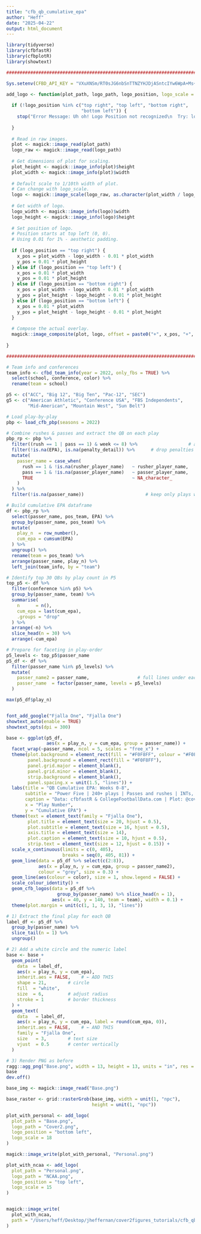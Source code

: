 ```yaml
---
title: "cfb_qb_cumulative_epa"
author: "Heff"
date: "2025-04-22"
output: html_document
---
```


```r
library(tidyverse)
library(cfbfastR)
library(cfbplotR)
library(showtext)

###############################################################################
```

```r
Sys.setenv(CFBD_API_KEY = "VXuXNSm/RT0sJG6nbSnTTNZYHJDjASntcIYw6WpA+Ms+j/lkU7T9/d/i2GIKKVaj")
```

```r
add_logo <- function(plot_path, logo_path, logo_position, logo_scale = 10) {
  
  if (!logo_position %in% c("top right", "top left", "bottom right",
                            "bottom left")) {
    stop("Error Message: Uh oh! Logo Position not recognized\n  Try: logo_positon = 'top left', 'top right', 'bottom left', or 'bottom right'")
    
  }
  
  # Read in raw images.
  plot <- magick::image_read(plot_path)
  logo_raw <- magick::image_read(logo_path)
  
  # Get dimensions of plot for scaling.
  plot_height <- magick::image_info(plot)$height
  plot_width <- magick::image_info(plot)$width
  
  # Default scale to 1/10th width of plot.
  # Can change with logo_scale.
  logo <- magick::image_scale(logo_raw, as.character(plot_width / logo_scale))
  
  # Get width of logo.
  logo_width <- magick::image_info(logo)$width
  logo_height <- magick::image_info(logo)$height
  
  # Set position of logo.
  # Position starts at top left (0, 0).
  # Using 0.01 for 1% - aesthetic padding.
  
  if (logo_position == "top right") {
    x_pos = plot_width - logo_width - 0.01 * plot_width
    y_pos = 0.01 * plot_height
  } else if (logo_position == "top left") {
    x_pos = 0.01 * plot_width
    y_pos = 0.01 * plot_height
  } else if (logo_position == "bottom right") {
    x_pos = plot_width - logo_width - 0.01 * plot_width
    y_pos = plot_height - logo_height - 0.01 * plot_height
  } else if (logo_position == "bottom left") {
    x_pos = 0.01 * plot_width
    y_pos = plot_height - logo_height - 0.01 * plot_height
  }
  
  # Compose the actual overlay.
  magick::image_composite(plot, logo, offset = paste0("+", x_pos, "+", y_pos))
  
}

###############################################################################
```

```r
# Team info and conferences
team_info <- cfbd_team_info(year = 2022, only_fbs = TRUE) %>%
  select(school, conference, color) %>%
  rename(team = school)

p5 <- c("ACC", "Big 12", "Big Ten", "Pac-12", "SEC")
g5 <- c("American Athletic", "Conference USA", "FBS Independents",
        "Mid-American", "Mountain West", "Sun Belt")

# Load play‑by‑play
pbp <- load_cfb_pbp(seasons = 2022)

# Combine rushes & passes and extract the QB on each play
pbp_rp <- pbp %>%
  filter((rush == 1 | pass == 1) & week <= 8) %>%                   # all offensive plays
  filter(!is.na(EPA), is.na(penalty_detail)) %>%      # drop penalties & missing EPA
  mutate(
    passer_name = case_when(
      rush == 1 & !is.na(rusher_player_name)   ~ rusher_player_name,
      pass == 1 & !is.na(passer_player_name)   ~ passer_player_name,
      TRUE                                     ~ NA_character_
    )
  ) %>%
  filter(!is.na(passer_name))                       # keep only plays with a QB

# Build cumulative EPA dataframe
df <- pbp_rp %>%
  select(passer_name, pos_team, EPA) %>%
  group_by(passer_name, pos_team) %>%
  mutate(
    play_n  = row_number(),
    cum_epa = cumsum(EPA)
  ) %>%
  ungroup() %>%
  rename(team = pos_team) %>%
  arrange(passer_name, play_n) %>%
  left_join(team_info, by = "team")

# Identify top 30 QBs by play count in P5
top_p5 <- df %>%
  filter(conference %in% p5) %>%
  group_by(passer_name, team) %>%
  summarise(
    n      = n(),
    cum_epa = last(cum_epa),
    .groups = "drop"
  ) %>%
  arrange(-n) %>%
  slice_head(n = 30) %>%
  arrange(-cum_epa)

# Prepare for faceting in play‑order
p5_levels <- top_p5$passer_name
p5_df <- df %>%
  filter(passer_name %in% p5_levels) %>%
  mutate(
    passer_name2 = passer_name,                  # full lines under each facet
    passer_name  = factor(passer_name, levels = p5_levels)
  )

max(p5_df$play_n)


font_add_google("Fjalla One", "Fjalla One")
showtext_auto(enable = TRUE)
showtext_opts(dpi = 300)

base <- ggplot(p5_df,
               aes(x = play_n, y = cum_epa, group = passer_name)) +
  facet_wrap(~passer_name, ncol = 5, scales = "free_x") +
  theme(plot.background = element_rect(fill = "#F0F8FF", colour = "#F0F8FF"),
        panel.background = element_rect(fill = "#F0F8FF"),
        panel.grid.major = element_blank(),
        panel.grid.minor = element_blank(),
        strip.background = element_blank(),
        panel.spacing.x = unit(1.5, "lines")) +
  labs(title = "QB Cumulative EPA: Weeks 0-8",
       subtitle = "Power Five | 240+ plays | Passes and rushes | INTs, sacks and fumbles included",
       caption = "Data: cfbfastR & CollegeFootballData.com | Plot: @cover2figuRes",
       x = "Play Number",
       y = "Cumulative EPA") +
  theme(text = element_text(family = "Fjalla One"),
        plot.title = element_text(size = 20, hjust = 0.5),
        plot.subtitle = element_text(size = 16, hjust = 0.5),
        axis.title = element_text(size = 14),
        plot.caption = element_text(size = 10, hjust = 0.5),
        strip.text = element_text(size = 12, hjust = 0.15)) +
  scale_x_continuous(limits = c(0, 405),
                     breaks = seq(0, 405, 81)) +
  geom_line(data = p5_df %>% select(c(2:8)),
            aes(x = play_n, y = cum_epa, group = passer_name2),
            colour = "grey", size = 0.3) +
  geom_line(aes(colour = color), size = 1, show.legend = FALSE) +
  scale_colour_identity() +
  geom_cfb_logos(data = p5_df %>%
                   group_by(passer_name) %>% slice_head(n = 1),
                 aes(x = 40, y = 140, team = team), width = 0.1) +
  theme(plot.margin = unit(c(1, 1, 3, 1), "lines"))

# 1) Extract the final play for each QB
label_df <- p5_df %>%
  group_by(passer_name) %>%
  slice_tail(n = 1) %>%
  ungroup()

# 2) Add a white circle and the numeric label
base <- base +
  geom_point(
    data  = label_df,
    aes(x = play_n, y = cum_epa),
    inherit.aes = FALSE,    # ← ADD THIS
    shape = 21,        # circle
    fill  = "white",
    size  = 6,         # adjust radius
    stroke = 1         # border thickness
  ) +
  geom_text(
    data   = label_df,
    aes(x = play_n, y = cum_epa, label = round(cum_epa, 0)),
    inherit.aes = FALSE,    # ← AND THIS
    family = "Fjalla One",
    size   = 3,        # text size
    vjust  = 0.5       # center vertically
  )

# 3) Render PNG as before
ragg::agg_png("Base.png", width = 13, height = 13, units = "in", res = 300)
base
dev.off()

base_img <- magick::image_read("Base.png")

base_raster <- grid::rasterGrob(base_img, width = unit(1, "npc"),
                                height = unit(1, "npc"))

plot_with_personal <- add_logo(
  plot_path = "Base.png",
  logo_path = "Cover2.png",
  logo_position = "bottom left",
  logo_scale = 18
)

magick::image_write(plot_with_personal, "Personal.png")

plot_with_ncaa <- add_logo(
  plot_path = "Personal.png",
  logo_path = "NCAA.png",
  logo_position = "top left",
  logo_scale = 15
)


magick::image_write(
  plot_with_ncaa,
  path = "/Users/heff/Desktop/jheffernan/cover2figures_tutorials/cfb_qb_cumulative_epa/cfb_qb_cum_epa_p5.png"
)
```




